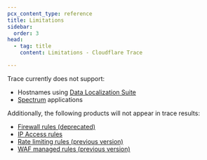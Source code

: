 ```yaml
---
pcx_content_type: reference
title: Limitations
sidebar:
  order: 3
head:
  - tag: title
    content: Limitations - Cloudflare Trace

---
```


Trace currently does not support:

* Hostnames using [Data Localization Suite](/data-localization/)
* [Spectrum](/spectrum/) applications

Additionally, the following products will not appear in trace results:

* [Firewall rules (deprecated)](/firewall/)
* [IP Access rules](/waf/tools/ip-access-rules/)
* [Rate limiting rules (previous version)](/waf/reference/legacy/old-rate-limiting/)
* [WAF managed rules (previous version)](/waf/reference/legacy/old-waf-managed-rules/)
